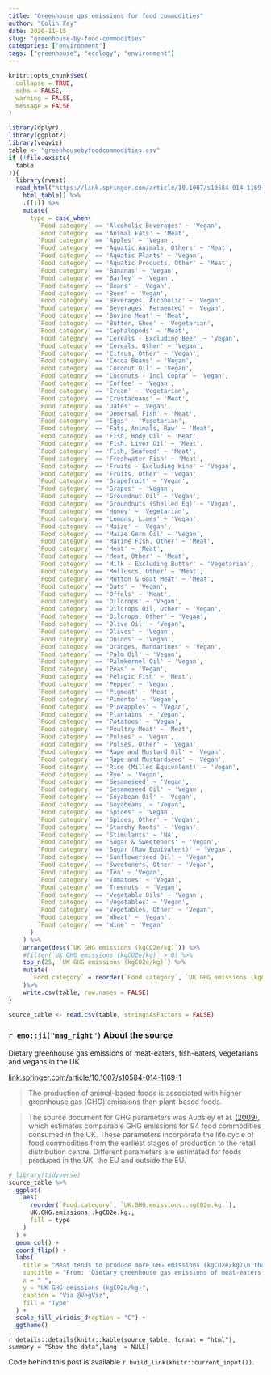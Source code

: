 ```yaml
---
title: "Greenhouse gas emissions for food commodities"
author: "Colin Fay"
date: 2020-11-15
slug: "greenhouse-by-food-commodities"
categories: ["environment"]
tags: ["greenhouse", "ecology", "environment"]
---
```


```r
knitr::opts_chunk$set(
  collapse = TRUE, 
  echo = FALSE, 
  warning = FALSE, 
  message = FALSE
)
```

```r
library(dplyr)
library(ggplot2)
library(vegviz)
table <- "greenhousebyfoodcommodities.csv"
if (!file.exists(
  table
)){
  library(rvest)
  read_html("https://link.springer.com/article/10.1007/s10584-014-1169-1/tables/4") %>%
    html_table() %>%
    .[[1]] %>% 
    mutate(
      type = case_when(
        `Food category` == 'Alcoholic Beverages' ~ 'Vegan',
        `Food category` == 'Animal Fats' ~ 'Meat',
        `Food category` == 'Apples' ~ 'Vegan',
        `Food category` == 'Aquatic Animals, Others' ~ 'Meat',
        `Food category` == 'Aquatic Plants' ~ 'Vegan',
        `Food category` == 'Aquatic Products, Other' ~ 'Meat',
        `Food category` == 'Bananas' ~ 'Vegan',
        `Food category` == 'Barley' ~ 'Vegan',
        `Food category` == 'Beans' ~ 'Vegan',
        `Food category` == 'Beer' ~ 'Vegan',
        `Food category` == 'Beverages, Alcoholic' ~ 'Vegan',
        `Food category` == 'Beverages, Fermented' ~ 'Vegan',
        `Food category` == 'Bovine Meat' ~ 'Meat',
        `Food category` == 'Butter, Ghee' ~ 'Vegetarian',
        `Food category` == 'Cephalopods' ~ 'Meat',
        `Food category` == 'Cereals - Excluding Beer' ~ 'Vegan',
        `Food category` == 'Cereals, Other' ~ 'Vegan',
        `Food category` == 'Citrus, Other' ~ 'Vegan',
        `Food category` == 'Cocoa Beans' ~ 'Vegan',
        `Food category` == 'Coconut Oil' ~ 'Vegan',
        `Food category` == 'Coconuts - Incl Copra' ~ 'Vegan',
        `Food category` == 'Coffee' ~ 'Vegan',
        `Food category` == 'Cream' ~ 'Vegetarian',
        `Food category` == 'Crustaceans' ~ 'Meat',
        `Food category` == 'Dates' ~ 'Vegan',
        `Food category` == 'Demersal Fish' ~ 'Meat',
        `Food category` == 'Eggs' ~ 'Vegetarian',
        `Food category` == 'Fats, Animals, Raw' ~ 'Meat',
        `Food category` == 'Fish, Body Oil' ~ 'Meat',
        `Food category` == 'Fish, Liver Oil' ~ 'Meat',
        `Food category` == 'Fish, Seafood' ~ 'Meat',
        `Food category` == 'Freshwater Fish' ~ 'Meat',
        `Food category` == 'Fruits - Excluding Wine' ~ 'Vegan',
        `Food category` == 'Fruits, Other' ~ 'Vegan',
        `Food category` == 'Grapefruit' ~ 'Vegan',
        `Food category` == 'Grapes' ~ 'Vegan',
        `Food category` == 'Groundnut Oil' ~ 'Vegan',
        `Food category` == 'Groundnuts (Shelled Eq)' ~ 'Vegan',
        `Food category` == 'Honey' ~ 'Vegetarian',
        `Food category` == 'Lemons, Limes' ~ 'Vegan',
        `Food category` == 'Maize' ~ 'Vegan',
        `Food category` == 'Maize Germ Oil' ~ 'Vegan',
        `Food category` == 'Marine Fish, Other' ~ 'Meat',
        `Food category` == 'Meat' ~ 'Meat',
        `Food category` == 'Meat, Other' ~ 'Meat',
        `Food category` == 'Milk - Excluding Butter' ~ 'Vegetarian',
        `Food category` == 'Molluscs, Other' ~ 'Meat',
        `Food category` == 'Mutton & Goat Meat' ~ 'Meat',
        `Food category` == 'Oats' ~ 'Vegan',
        `Food category` == 'Offals' ~ 'Meat',
        `Food category` == 'Oilcrops' ~ 'Vegan',
        `Food category` == 'Oilcrops Oil, Other' ~ 'Vegan',
        `Food category` == 'Oilcrops, Other' ~ 'Vegan',
        `Food category` == 'Olive Oil' ~ 'Vegan',
        `Food category` == 'Olives' ~ 'Vegan',
        `Food category` == 'Onions' ~ 'Vegan',
        `Food category` == 'Oranges, Mandarines' ~ 'Vegan',
        `Food category` == 'Palm Oil' ~ 'Vegan',
        `Food category` == 'Palmkernel Oil' ~ 'Vegan',
        `Food category` == 'Peas' ~ 'Vegan',
        `Food category` == 'Pelagic Fish' ~ 'Meat',
        `Food category` == 'Pepper' ~ 'Vegan',
        `Food category` == 'Pigmeat' ~ 'Meat',
        `Food category` == 'Pimento' ~ 'Vegan',
        `Food category` == 'Pineapples' ~ 'Vegan',
        `Food category` == 'Plantains' ~ 'Vegan',
        `Food category` == 'Potatoes' ~ 'Vegan',
        `Food category` == 'Poultry Meat' ~ 'Meat',
        `Food category` == 'Pulses' ~ 'Vegan',
        `Food category` == 'Pulses, Other' ~ 'Vegan',
        `Food category` == 'Rape and Mustard Oil' ~ 'Vegan',
        `Food category` == 'Rape and Mustardseed' ~ 'Vegan',
        `Food category` == 'Rice (Milled Equivalent)' ~ 'Vegan',
        `Food category` == 'Rye' ~ 'Vegan',
        `Food category` == 'Sesameseed' ~ 'Vegan',
        `Food category` == 'Sesameseed Oil' ~ 'Vegan',
        `Food category` == 'Soyabean Oil' ~ 'Vegan',
        `Food category` == 'Soyabeans' ~ 'Vegan',
        `Food category` == 'Spices' ~ 'Vegan',
        `Food category` == 'Spices, Other' ~ 'Vegan',
        `Food category` == 'Starchy Roots' ~ 'Vegan',
        `Food category` == 'Stimulants' ~ 'NA',
        `Food category` == 'Sugar & Sweeteners' ~ 'Vegan',
        `Food category` == 'Sugar (Raw Equivalent)' ~ 'Vegan',
        `Food category` == 'Sunflowerseed Oil' ~ 'Vegan',
        `Food category` == 'Sweeteners, Other' ~ 'Vegan',
        `Food category` == 'Tea' ~ 'Vegan',
        `Food category` == 'Tomatoes' ~ 'Vegan',
        `Food category` == 'Treenuts' ~ 'Vegan',
        `Food category` == 'Vegetable Oils' ~ 'Vegan',
        `Food category` == 'Vegetables' ~ 'Vegan',
        `Food category` == 'Vegetables, Other' ~ 'Vegan',
        `Food category` == 'Wheat' ~ 'Vegan',
        `Food category` == 'Wine' ~ 'Vegan'
      )
    ) %>% 
    arrange(desc(`UK GHG emissions (kgCO2e/kg)`)) %>% 
    #filter(`UK GHG emissions (kgCO2e/kg)` > 0) %>%
    top_n(25, `UK GHG emissions (kgCO2e/kg)`) %>%
    mutate(
      `Food category` = reorder(`Food category`, `UK GHG emissions (kgCO2e/kg)`)
    )%>%
    write.csv(table, row.names = FALSE)
}

source_table <- read.csv(table, stringsAsFactors = FALSE) 

```

### `r emo::ji("mag_right")` About the source 

::: {.source}
Dietary greenhouse gas emissions of meat-eaters, fish-eaters, vegetarians and vegans in the UK
::: 

::: {.link}
[link.springer.com/article/10.1007/s10584-014-1169-1](https://link.springer.com/article/10.1007/s10584-014-1169-1)
:::

::: {.quote}
> The production of animal-based foods is associated with higher greenhouse gas (GHG) emissions than plant-based foods. 
:::

::: {.count}
> The source document for GHG parameters was Audsley et al. [(2009)](https://dspace.lib.cranfield.ac.uk/handl), which estimates comparable GHG emissions for 94 food commodities consumed in the UK. These parameters incorporate the life cycle of food commodities from the earliest stages of production to the retail distribution centre. Different parameters are estimated for foods produced in the UK, the EU and outside the EU. 
:::



```r
# library(tidyverse)
source_table %>% 
  ggplot(
    aes(
      reorder(`Food.category`, `UK.GHG.emissions..kgCO2e.kg.`), 
      UK.GHG.emissions..kgCO2e.kg., 
      fill = type
    )
  ) + 
  geom_col() + 
  coord_flip() + 
  labs(
    title = "Meat tends to produce more GHG emissions (kgCO2e/kg)\n than vegan or vegetarian food", 
    subtitle = "From: 'Dietary greenhouse gas emissions of meat-eaters, fish-eaters, vegetarians and vegans in the UK'\nhttps://link.springer.com/article/10.1007/s10584-014-1169-1\nTop 25 commodities producing the most GHG emissions (kgCO2e/kg)", 
    x = " ", 
    y = "UK GHG emissions (kgCO2e/kg)", 
    caption = "Via @VegViz", 
    fill = "Type"
  ) + 
  scale_fill_viridis_d(option = "C") +
  ggtheme() 
```

`r details::details(knitr::kable(source_table, format = "html"), summary = "Show the data",lang  = NULL)`

::: {.code}
Code behind this post is available `r build_link(knitr::current_input())`. 
:::
